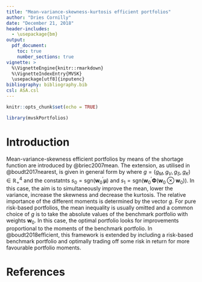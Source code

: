 ```yaml
---
title: "Mean-variance-skewness-kurtosis efficient portfolios"
author: "Dries Cornilly"
date: "December 21, 2018"
header-includes:
  - \usepackage{bm}
output: 
  pdf_document:
    toc: true
    number_sections: true
vignette: >
  %\VignetteEngine{knitr::rmarkdown}
  %\VignetteIndexEntry{MVSK}
  \usepackage[utf8]{inputenc}
bibliography: bibliography.bib
csl: ASA.csl
---
```


```r
knitr::opts_chunk$set(echo = TRUE)

library(mvskPortfolios)
```

# Introduction

Mean-variance-skewness efficient portfolios by means of the shortage function are introduced by @briec2007mean. The extension, as utilised in @boudt2017nearest, is given in general form by
\begin{equation}
	\begin{aligned}
		& \underset{\delta \in \mathbb R, w_i \in [0, 1]}{\text{maximize}}
		& & \delta \\
		& \text{subject to}
		& & \bm{w}^\prime \bm{\mu} \geq \bm{w}_0^\prime \bm{\mu} + s_0 \delta g_M, \\
		&&& \bm{w}^\prime \bm{\Sigma} \bm{w} \leq \bm{w}_0^\prime \bm{\Sigma} \bm{w}_0 - \delta g_V, \\
		&&& \bm{w}^\prime \bm{\Phi} (\bm{w} \otimes \bm{w}) \geq \bm{w}_0^\prime \bm{\Phi} (\bm{w}_0 \otimes \bm{w}_0) + s_1 \delta g_S, \\
		&&& \bm{w}^\prime \bm{\Psi} (\bm{w} \otimes \bm{w} \otimes \bm{w}) \leq \bm{w}_0^\prime \bm{\Psi} (\bm{w}_0 \otimes \bm{w}_0 \otimes \bm{w}_0) - \delta g_K, \\
		&&& \sum_{i=1}^p w_i = 1,
	\end{aligned}
\end{equation}
where $g = (g_M, g_V, g_S, g_K) \in \mathbb R^4_+$ and the constatnts $s_0 = \text{sgn}(\bm{w}_0^\prime \bm{\mu})$ and $s_1 = \text{sgn}(\bm{w}_0^\prime \bm{\Phi} (\bm{w}_0 \otimes \bm{w}_0))$. In this case, the aim is to simultaneously improve the mean, lower the variance, increase the skewness and decrease the kurtosis. The relative importance of the different moments is determined by the vector $g$. For pure risk-based portfolios, the mean inequality is usually omitted and a common choice of $g$ is to take the absolute values of the benchmark portfolio with weights $\bm{w}_0$. In this case, the optimal portfolio looks for improvements proportional to the moments of the benchmark portfolio. In @boudt2018efficient, this framework is extended by including a risk-based benchmark portfolio and optimally trading off some risk in return for more favourable portfolio moments.

# References
